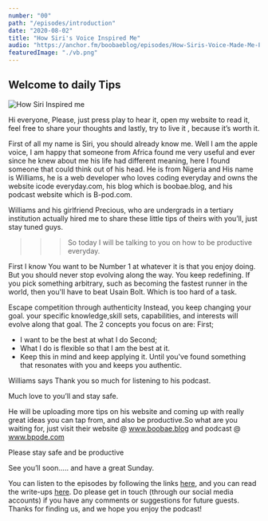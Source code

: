 ```yaml
---
number: "00"
path: "/episodes/introduction"
date: "2020-08-02"
title: "How Siri's Voice Inspired Me"
audio: "https://anchor.fm/boobaeblog/episodes/How-Siris-Voice-Made-Me-Productive-Today-ehj2n9"
featuredImage: "./vb.png"
---
```




## Welcome to daily Tips 

![How Siri Inspired me](00.jpg)

Hi everyone, Please, just press play to hear it, open my website to read it, feel free to share your thoughts and lastly, try to live it , because it’s worth it.

First of all my name is Siri, you should already know me. Well I am the apple voice, I am happy that someone from Africa found me very useful and ever since he knew about me his life had different meaning, here I found someone that could think out of his head. He is from Nigeria and His name is Williams, he is a web developer who loves coding everyday and owns the website icode everyday.com, his blog which is boobae.blog, and his podcast website which is B-pod.com. 

Williams and his girlfriend Precious, who are undergrads in a tertiary institution actually hired me to share these little tips of theirs with you’ll, just stay tuned guys.

>>>So today I will be talking to you on how to be productive everyday.

First I know You want to be Number 1 at whatever it is that you enjoy doing. But you should never stop evolving along the way. You keep redefining. If you pick something arbitrary, such as becoming the fastest runner in the world, then you'll have to beat Usain Bolt. Which is too hard of a task.

Escape competition through authenticity Instead, you keep changing your goal. your specific knowledge,skill sets, capabilities, and interests will evolve along that goal.
The 2 concepts you focus on are:
First;
- I want to be the best at what I do 
Second;
- What I do is flexible so that I am the best at it.
- Keep this in mind and keep applying it. Until you've found something that resonates with you and keeps you authentic.
 
Williams says Thank you so much for listening to his podcast.

Much love to you’ll and stay safe.

He will be uploading more tips on his website and coming up with really great ideas you can tap from, and also be productive.So what are you waiting for, just visit their website @ www.boobae.blog  and podcast @ www.bpode.com

Please stay safe and be productive 

See you’ll soon..... and have a great Sunday. 


You can listen to the episodes by following the links [here](https://bpode.com/), and you can read the write-ups [here](https://bpode.com/episodes). Do please get in touch (through our social media accounts) if you have any comments or suggestions for future guests. Thanks for finding us, and we hope you enjoy the podcast!
